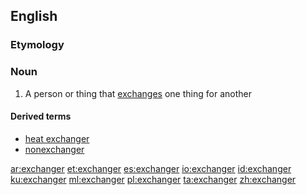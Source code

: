 ==English==

===Etymology===
{{suffix|exchange|er|lang=en}}

===Noun===
{{en-noun}}

# A person or thing that [[exchange]]s one thing for another

====Derived terms====
* [[heat exchanger]]
* [[nonexchanger]]

[[ar:exchanger]]
[[et:exchanger]]
[[es:exchanger]]
[[io:exchanger]]
[[id:exchanger]]
[[ku:exchanger]]
[[ml:exchanger]]
[[pl:exchanger]]
[[ta:exchanger]]
[[zh:exchanger]]